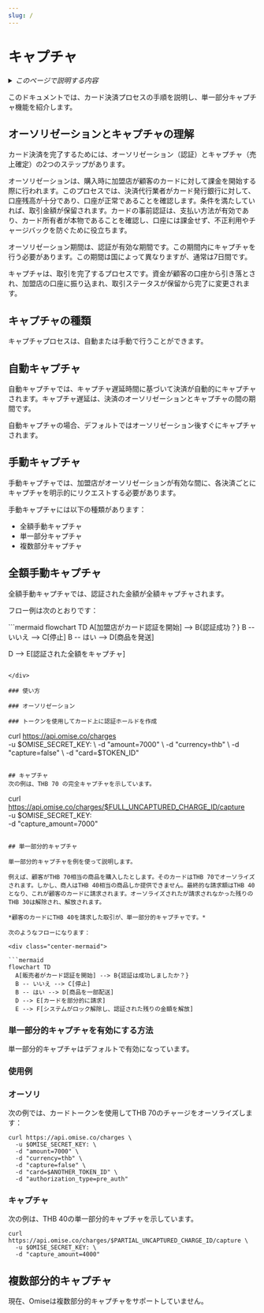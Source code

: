 ```yaml
---
slug: /
---
```

# キャプチャ


<details>
  <summary><em>このページで説明する内容</em></summary>

- [オーソリゼーションとキャプチャの理解](#オーソリゼーションとキャプチャの理解)
- [キャプチャの種類](#キャプチャの種類)
  - [自動キャプチャ](#自動キャプチャ)
  - [手動キャプチャ](#手動キャプチャ)
  - [全額手動キャプチャ](#全額手動キャプチャ)
  - [単一部分キャプチャ](#単一部分キャプチャ)
  - [複数部分キャプチャ](#複数部分キャプチャ)

</details>

このドキュメントでは、カード決済プロセスの手順を説明し、単一部分キャプチャ機能を紹介します。




<!-- 
<TOCInline toc={toc} /> -->

## オーソリゼーションとキャプチャの理解

カード決済を完了するためには、オーソリゼーション（認証）とキャプチャ（売上確定）の2つのステップがあります。

オーソリゼーションは、購入時に加盟店が顧客のカードに対して課金を開始する際に行われます。このプロセスでは、決済代行業者がカード発行銀行に対して、口座残高が十分であり、口座が正常であることを確認します。条件を満たしていれば、取引金額が保留されます。カードの事前認証は、支払い方法が有効であり、カード所有者が本物であることを確認し、口座には課金せず、不正利用やチャージバックを防ぐために役立ちます。

オーソリゼーション期間は、認証が有効な期間です。この期間内にキャプチャを行う必要があります。この期間は国によって異なりますが、通常は7日間です。

キャプチャは、取引を完了するプロセスです。資金が顧客の口座から引き落とされ、加盟店の口座に振り込まれ、取引ステータスが保留から完了に変更されます。

## キャプチャの種類

キャプチャプロセスは、自動または手動で行うことができます。

## 自動キャプチャ

自動キャプチャでは、キャプチャ遅延時間に基づいて決済が自動的にキャプチャされます。キャプチャ遅延は、決済のオーソリゼーションとキャプチャの間の期間です。

自動キャプチャの場合、デフォルトではオーソリゼーション後すぐにキャプチャされます。

## 手動キャプチャ

手動キャプチャでは、加盟店がオーソリゼーションが有効な間に、各決済ごとにキャプチャを明示的にリクエストする必要があります。

手動キャプチャには以下の種類があります：

- 全額手動キャプチャ
- 単一部分キャプチャ
- 複数部分キャプチャ

## 全額手動キャプチャ

全額手動キャプチャでは、認証された金額が全額キャプチャされます。

フロー例は次のとおりです：

<div class="center-mermaid">
```mermaid
flowchart TD
  A[加盟店がカード認証を開始] --> B{認証成功？}
  B -- いいえ --> C[停止]
  B -- はい --> D[商品を発送]
 
  D --> E[認証された全額をキャプチャ]
```

</div>

### 使い方

### オーソリゼーション

### トークンを使用してカード上に認証ホールドを作成

```
curl https://api.omise.co/charges \
  -u $OMISE_SECRET_KEY: \
  -d "amount=7000" \
  -d "currency=thb" \
  -d "capture=false" \
  -d "card=$TOKEN_ID"
```

## キャプチャ
次の例は、THB 70 の完全キャプチャを示しています。

```
curl https://api.omise.co/charges/$FULL_UNCAPTURED_CHARGE_ID/capture \
  -u $OMISE_SECRET_KEY: \
  -d "capture_amount=7000"
```

## 単一部分的キャプチャ

単一部分的キャプチャを例を使って説明します。

例えば、顧客がTHB 70相当の商品を購入したとします。そのカードはTHB 70でオーソライズされます。しかし、商人はTHB 40相当の商品しか提供できません。最終的な請求額はTHB 40となり、これが顧客のカードに請求されます。オーソライズされたが請求されなかった残りのTHB 30は解除され、解放されます。

*顧客のカードにTHB 40を請求した取引が、単一部分的キャプチャです。*

次のようなフローになります：

<div class="center-mermaid">

```mermaid
flowchart TD
  A[販売者がカード認証を開始] --> B{認証は成功しましたか？}
  B -- いいえ --> C[停止]
  B -- はい --> D[商品を一部配送]
  D --> E[カードを部分的に請求]
  E --> F[システムがロック解除し、認証された残りの金額を解放]

```
</div>

### 単一部分的キャプチャを有効にする方法
単一部分的キャプチャはデフォルトで有効になっています。

### 使用例

### オーソリ
次の例では、カードトークンを使用してTHB 70のチャージをオーソライズします：

```
curl https://api.omise.co/charges \
  -u $OMISE_SECRET_KEY: \
  -d "amount=7000" \
  -d "currency=thb" \
  -d "capture=false" \
  -d "card=$ANOTHER_TOKEN_ID" \
  -d "authorization_type=pre_auth"
 ```

### キャプチャ

次の例は、THB 40の単一部分的キャプチャを示しています。

```
curl https://api.omise.co/charges/$PARTIAL_UNCAPTURED_CHARGE_ID/capture \
  -u $OMISE_SECRET_KEY: \
  -d "capture_amount=4000"
```

## 複数部分的キャプチャ

現在、Omiseは複数部分的キャプチャをサポートしていません。
